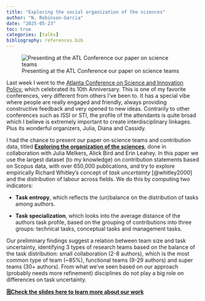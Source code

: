 ```yaml
---
title: "Exploring the social organization of the sciences"
author: "N. Robinson-Garcia"
date: "2025-05-23"
toc: true
categories: [talks]
bibliography: references.bib
---
```


![Presenting at the ATL Conference our paper on science teams](images/atl_presentation.jpg)

Last week I went to the [Atlanta Conference on Science and Innovation Policy](https://atlconf.spp.gatech.edu/), which celebrated its 10th Anniversary. This is one of my favorite conferences, very different from others I've been to. It has a special vibe where people are really engaged and friendly, always providing constructive feedback and very opened to new ideas. Contrarily to other conferences such as ISSI or STI, the profile of the attendants is quite broad which I believe is extremely important to create interdisciplinary linkages. Plus its wonderful organizers, Julia, Diana and Cassidy.

I had the chance to present our paper on science teams and contribution data, titled [**Exploring the organization of the sciences**](https://doi.org/10.5281/zenodo.15479475), done in collaboration with Julia Melkers, Alick Bird and Erin Leahey. In this paper we use the largest dataset (to my knowledge) on contribution statements based on Scopus data, with over 650,000 publications, and try to explore empirically Richard Whitley's concept of *task uncertainty* [@whitley2000] and the distribution of labour across fields. We do this by computing two indicators:

-   **Task entropy**, which reflects the (un)balance on the distribution of tasks among authors.

-   **Task specialization**, which looks into the average distance of the authors task profile, based on the grouping of contributions into three groups: technical tasks, conceptual tasks and management tasks.

Our preliminary findings suggest a relation between team size and task uncertainty, identifying 3 types of research teams based on the balance of the task distribution: small collaboration (2-8 authors), which is the most common type of team (\~85%), functional teams (9-29 authors) and super teams (30+ authors). From what we've seen based on our approach (probably needs more refinement) disciplines do not play a big role on differences on task uncertainty.

::: {.callout-tip appearance="simple"}
[**🗒️Check the slides here to learn more about our work**](https://doi.org/10.5281/zenodo.15479475)
:::

